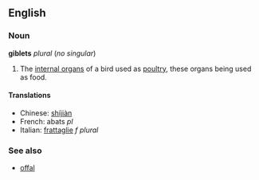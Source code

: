 ==English==
===Noun===
'''giblets''' ''plural'' (''no singular'')

#The [[internal organ]]s of a bird used as [[poultry]], these organs being used as food.

====Translations====
*Chinese: [[shijian, shi2jian4 | shíjiàn]]
*French: abats ''pl''
*Italian: [[frattaglie]] ''f plural''

===See also===
*[[offal]]